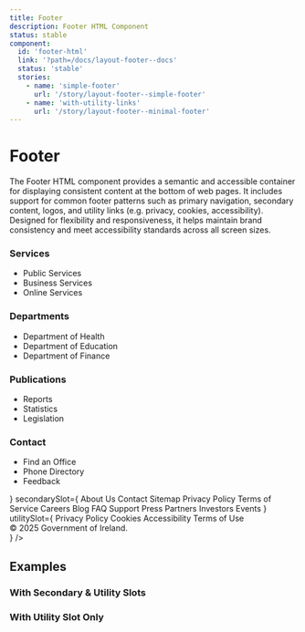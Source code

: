 ```yaml
---
title: Footer
description: Footer HTML Component
status: stable
component:
  id: 'footer-html'
  link: '?path=/docs/layout-footer--docs'
  status: 'stable'
  stories:
    - name: 'simple-footer'
      url: '/story/layout-footer--simple-footer'
    - name: 'with-utility-links'
      url: '/story/layout-footer--minimal-footer'
---
```


# Footer

The Footer HTML component provides a semantic and accessible container for displaying consistent content at the bottom of web pages. It includes support for common footer patterns such as primary navigation, secondary content, logos, and utility links (e.g. privacy, cookies, accessibility). Designed for flexibility and responsiveness, it helps maintain brand consistency and meet accessibility standards across all screen sizes.

<Section current="html">

<ComponentPreview className="block w-full gi-not-prose">
  <Footer
    dataTestid="gi-footer"
    primarySlot={
      <div className="gi-grid-responsive !gi-ml-0 !gi-mr-0">
        <div className="gi-col-span-4 md:gi-col-span-4 lg:gi-col-span-3">
          <h3 className="gi-heading-sm gi-mb-4">Services</h3>
          <SectionBreak
            color="gi-border-color-border-system-neutral-subtle"
            size="md"
          />
          <ul className="gi-space-y-2">
            <li>
              <Link
                aria-label="Public Services"
                href="/services/public-services"
                noColor
              >
                Public Services
              </Link>
            </li>
            <li>
              <Link
                aria-label="Business Services"
                href="/services/business-services"
                noColor
              >
                Business Services
              </Link>
            </li>
            <li>
              <Link
                aria-label="Online Services"
                href="/services/online-services"
                noColor
              >
                Online Services
              </Link>
            </li>
          </ul>
        </div>
        <div className="gi-col-span-4 md:gi-col-span-4 lg:gi-col-span-3">
          <h3 className="gi-heading-sm gi-mb-4">Departments</h3>
          <SectionBreak
            color="gi-border-color-border-system-neutral-subtle"
            size="md"
          />
          <ul className="gi-space-y-2">
            <li>
              <Link
                aria-label="Department of Health"
                href="/departments/health"
                noColor
              >
                Department of Health
              </Link>
            </li>
            <li>
              <Link
                aria-label="Department of Education"
                href="/departments/education"
                noColor
              >
                Department of Education
              </Link>
            </li>
            <li>
              <Link
                aria-label="Department of Finance"
                href="/departments/finance"
                noColor
              >
                Department of Finance
              </Link>
            </li>
          </ul>
        </div>
        <div className="gi-col-span-4 md:gi-col-span-4 lg:gi-col-span-3">
          <h3 className="gi-heading-sm gi-mb-4">Publications</h3>
          <SectionBreak
            color="gi-border-color-border-system-neutral-subtle"
            size="md"
          />
          <ul className="gi-space-y-2">
            <li>
              <Link aria-label="Reports" href="/publications/reports" noColor>
                Reports
              </Link>
            </li>
            <li>
              <Link
                aria-label="Statistics"
                href="/publications/statistics"
                noColor
              >
                Statistics
              </Link>
            </li>
            <li>
              <Link
                aria-label="Legislation"
                href="/publications/legislation"
                noColor
              >
                Legislation
              </Link>
            </li>
          </ul>
        </div>
        <div className="gi-col-span-4 md:gi-col-span-4 lg:gi-col-span-3">
          <h3 className="gi-heading-sm gi-mb-4">Contact</h3>
          <SectionBreak
            color="gi-border-color-border-system-neutral-subtle"
            size="md"
          />
          <ul className="gi-space-y-2">
            <li>
              <Link
                aria-label="Find an Office"
                href="/contact/find-an-office"
                noColor
              >
                Find an Office
              </Link>
            </li>
            <li>
              <Link
                aria-label="Phone Directory"
                href="/contact/phone-directory"
                noColor
              >
                Phone Directory
              </Link>
            </li>
            <li>
              <Link aria-label="Feedback" href="/contact/feedback" noColor>
                Feedback
              </Link>
            </li>
          </ul>
        </div>
      </div>
    }
    secondarySlot={
      <Stack direction="column" gap={4}>
        <Stack
          direction={{ base: 'column', md: 'row', xs: 'column' }}
          gap={4}
          wrap
        >
          <Link aria-label="About Us" href="/about-us" noColor>
            About Us
          </Link>
          <Link aria-label="Contact" href="/contact" noColor>
            Contact
          </Link>
          <Link aria-label="Sitemap" href="/sitemap" noColor>
            Sitemap
          </Link>
          <Link aria-label="Privacy Policy" href="/privacy-policy" noColor>
            Privacy Policy
          </Link>
          <Link aria-label="Terms of Service" href="/terms-of-service" noColor>
            Terms of Service
          </Link>
          <Link aria-label="Careers" href="/careers" noColor>
            Careers
          </Link>
          <Link aria-label="Blog" href="/blog" noColor>
            Blog
          </Link>
          <Link aria-label="FAQ" href="/faq" noColor>
            FAQ
          </Link>
          <Link aria-label="Support" href="/support" noColor>
            Support
          </Link>
          <Link aria-label="Press" href="/press" noColor>
            Press
          </Link>
          <Link aria-label="Partners" href="/partners" noColor>
            Partners
          </Link>
          <Link aria-label="Investors" href="/investors" noColor>
            Investors
          </Link>
          <Link aria-label="Events" href="/events" noColor>
            Events
          </Link>
        </Stack>
        <Stack direction="row" gap={4}>
          <Icon icon="social_x" />
          <Icon icon="social_facebook" />
          <Icon icon="social_bluesky" />
          <Icon icon="social_linkedin" />
        </Stack>
      </Stack>
    }
    utilitySlot={
      <Stack
        direction={{ base: 'column', md: 'row', xs: 'column' }}
        gap={4}
        itemsAlignment="center"
        itemsDistribution="center"
      >
        <Link aria-label="Privacy Policy" href="/privacy-policy" noColor>
          Privacy Policy
        </Link>
        <Link aria-label="Cookies" href="/cookies" noColor>
          Cookies
        </Link>
        <Link aria-label="Accessibility" href="/accessibility" noColor>
          Accessibility
        </Link>
        <Link aria-label="Terms of Use" href="/terms-of-use" noColor>
          Terms of Use
        </Link>
        <div className="gi-text-sm">© 2025 Government of Ireland.</div>
      </Stack>
    }
  />
</ComponentPreview>

## Examples

### With Secondary & Utility Slots

<StorybookFrame
  className="h-96"
  componentId="footer-html"
  story="simple-footer"
/>

### With Utility Slot Only

<StorybookFrame
  className="h-72"
  componentId="footer-html"
  story="with-utility-links"
/>

</Section>

